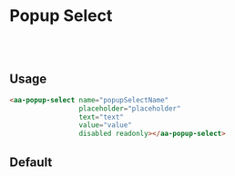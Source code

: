 
<Meta of={PopupSelectStories} />

# Popup Select
<br />
<br />

## Usage

```html
<aa-popup-select name="popupSelectName"
                 placeholder="placeholder"
                 text="text"
                 value="value"
                 disabled readonly></aa-popup-select>
```

## Default

<Canvas of={PopupSelectStories.Default} />
